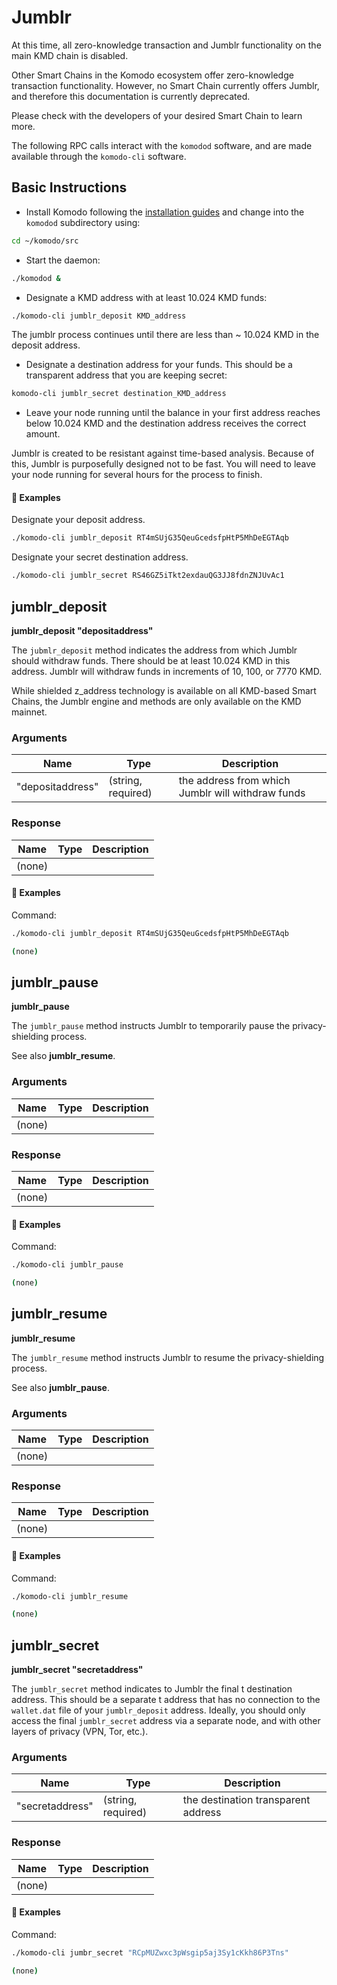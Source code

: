 
# Jumblr

<Note>

At this time, all zero-knowledge transaction and Jumblr functionality on the main KMD chain is disabled.

Other Smart Chains in the Komodo ecosystem offer zero-knowledge transaction functionality. However, no Smart Chain currently offers Jumblr, and therefore this documentation is currently deprecated.

Please check with the developers of your desired Smart Chain to learn more.

</Note>

The following RPC calls interact with the `komodod` software, and are made available through the `komodo-cli` software.

## Basic Instructions

- Install Komodo following the [installation guides](/smart-chains/setup/installing-from-source#linux) and change into the `komodod` subdirectory using:

```bash
cd ~/komodo/src
```

- Start the daemon:

```bash
./komodod &
```

- Designate a KMD address with at least 10.024 KMD funds:

```bash
./komodo-cli jumblr_deposit KMD_address
```

<Note>
  The jumblr process continues until there are less than ~ 10.024 KMD in the
  deposit address.
</Note>

- Designate a destination address for your funds. This should be a transparent address that you are keeping secret:

```bash
komodo-cli jumblr_secret destination_KMD_address
```

- Leave your node running until the balance in your first address reaches below 10.024 KMD and the destination address receives the correct amount.

<Note type="warning">
  Jumblr is created to be resistant against time-based analysis. Because of
  this, Jumblr is purposefully designed not to be fast. You will need to leave
  your node running for several hours for the process to finish.
</Note>

#### 📌 Examples

Designate your deposit address.

```bash
./komodo-cli jumblr_deposit RT4mSUjG35QeuGcedsfpHtP5MhDeEGTAqb
```

Designate your secret destination address.

```bash
./komodo-cli jumblr_secret RS46GZ5iTkt2exdauQG3JJ8fdnZNJUvAc1
```

## jumblr_deposit

**jumblr_deposit "depositaddress"**

The `jubmlr_deposit` method indicates the address from which Jumblr should withdraw funds. There should be at least 10.024 KMD in this address. Jumblr will withdraw funds in increments of 10, 100, or 7770 KMD.

<Note>
  While shielded z_address technology is available on all KMD-based Smart
  Chains, the Jumblr engine and methods are only available on the KMD mainnet.
</Note>

### Arguments

| Name             | Type               | Description                                       |
| ---------------- | ------------------ | ------------------------------------------------- |
| "depositaddress" | (string, required) | the address from which Jumblr will withdraw funds |

### Response

| Name   | Type | Description |
| ------ | ---- | ----------- |
| (none) |      |             |

#### 📌 Examples

Command:

```bash
./komodo-cli jumblr_deposit RT4mSUjG35QeuGcedsfpHtP5MhDeEGTAqb
```

<CollapsibleSection expandedText='Hide Response' collapsedText='Show Response'>

```bash
(none)
```

</CollapsibleSection>

## jumblr_pause

**jumblr_pause**

The `jumblr_pause` method instructs Jumblr to temporarily pause the privacy-shielding process.

<Note>
  See also <b>jumblr_resume</b>.
</Note>

### Arguments

| Name   | Type | Description |
| ------ | ---- | ----------- |
| (none) |      |             |

### Response

| Name   | Type | Description |
| ------ | ---- | ----------- |
| (none) |      |             |

#### 📌 Examples

Command:

```bash
./komodo-cli jumblr_pause
```

<CollapsibleSection expandedText='Hide Response' collapsedText='Show Response'>

```bash
(none)
```

</CollapsibleSection>

## jumblr_resume

**jumblr_resume**

The `jumblr_resume` method instructs Jumblr to resume the privacy-shielding process.

<Note>
  See also <b>jumblr_pause</b>.
</Note>

### Arguments

| Name   | Type | Description |
| ------ | ---- | ----------- |
| (none) |      |             |

### Response

| Name   | Type | Description |
| ------ | ---- | ----------- |
| (none) |      |             |

#### 📌 Examples

Command:

```bash
./komodo-cli jumblr_resume
```

<CollapsibleSection expandedText='Hide Response' collapsedText='Show Response'>

```bash
(none)
```

</CollapsibleSection>

## jumblr_secret

**jumblr_secret "secretaddress"**

The `jumblr_secret` method indicates to Jumblr the final t destination address. This should be a separate t address that has no connection to the `wallet.dat` file of your `jumblr_deposit` address. Ideally, you should only access the final `jumblr_secret` address via a separate node, and with other layers of privacy (VPN, Tor, etc.).

### Arguments

| Name            | Type               | Description                         |
| --------------- | ------------------ | ----------------------------------- |
| "secretaddress" | (string, required) | the destination transparent address |

### Response

| Name   | Type | Description |
| ------ | ---- | ----------- |
| (none) |      |             |

#### 📌 Examples

Command:

```bash
./komodo-cli jumbr_secret "RCpMUZwxc3pWsgip5aj3Sy1cKkh86P3Tns"
```

<CollapsibleSection expandedText='Hide Response' collapsedText='Show Response'>

```bash
(none)
```

</CollapsibleSection>
